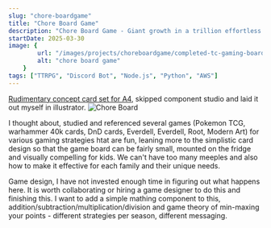 ```yaml
---
slug: "chore-boardgame"
title: "Chore Board Game"
description: "Chore Board Game - Giant growth in a trillion effortless steps."
startDate: 2025-03-30
image: {
        url: "/images/projects/choreboardgame/completed-tc-gaming-board-final.png",
        alt: "chore board game"
    }
tags: ["TTRPG", "Discord Bot", "Node.js", "Python", "AWS"]
---
```

[Rudimentary concept card set for A4](/images/projects/choreboardgame/completed-card-set-a4-combined.pdf), skipped
component studio and laid it out myself in illustrator.
![Chore Board](/images/projects/choreboardgame/completed-tc-gaming-board-final.png)

I thought about, studied and referenced several games (Pokemon TCG, warhammer 40k cards, DnD cards, Everdell,
Everdell, Root, Modern Art) for various gaming strategies htat are fun, leaning more to the simplistic card design
so that the game board can be fairly small, mounted on the fridge and visually compelling for kids.  We can't have
too many meeples and also how to make it effective for each family and their unique needs.

Game design, I have not invested enough time in figuring out what happens here.  It is worth collaborating or hiring
a game designer to do this and finishing this.  I want to add a simple mathing component to this,
addition/subtraction/multiplication/division and game theory of min-maxing your points - different strategies per
season, different messaging.

